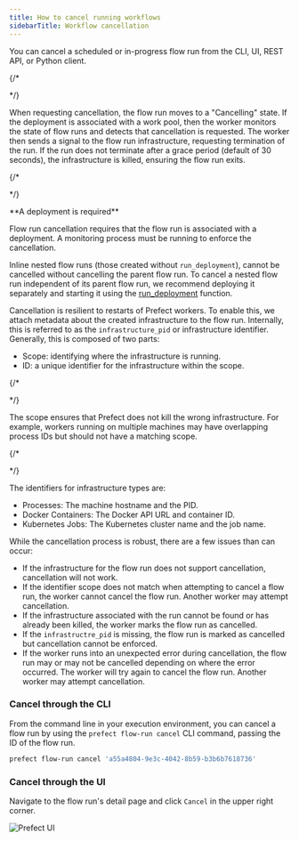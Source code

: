 ```yaml
---
title: How to cancel running workflows
sidebarTitle: Workflow cancellation
---
```


You can cancel a scheduled or in-progress flow run from the CLI, UI, REST API, or Python client.

{/*
<!-- vale off -->
*/}

When requesting cancellation, the flow run moves to a "Cancelling" state.
If the deployment is associated with a work pool, then the worker monitors 
the state of flow runs and detects that cancellation is requested.
The worker then sends a signal to the flow run infrastructure, requesting termination of the run.
If the run does not terminate after a grace period (default of 30 seconds), the infrastructure is killed, ensuring the flow run exits.


{/*
<!-- vale on -->
*/}

<Warning>
**A deployment is required**

Flow run cancellation requires that the flow run is associated with a deployment.
A monitoring process must be running to enforce the cancellation.

Inline nested flow runs (those created without `run_deployment`), cannot be cancelled without cancelling the parent flow run.
To cancel a nested flow run independent of its parent flow run, we recommend deploying it separately 
and starting it using the [run_deployment](/v3/deploy/index) 
function.
</Warning>

Cancellation is resilient to restarts of Prefect workers.
To enable this, we attach metadata about the created infrastructure to the flow run.
Internally, this is referred to as the `infrastructure_pid` or infrastructure identifier.
Generally, this is composed of two parts:

- Scope: identifying where the infrastructure is running.
- ID: a unique identifier for the infrastructure within the scope.

{/*
<!-- vale off -->
*/}

The scope ensures that Prefect does not kill the wrong infrastructure.
For example, workers running on multiple machines may have overlapping process IDs but should not have a matching scope.

{/*
<!-- vale on -->
*/}

The identifiers for infrastructure types are:

- Processes: The machine hostname and the PID.
- Docker Containers: The Docker API URL and container ID.
- Kubernetes Jobs: The Kubernetes cluster name and the job name.

While the cancellation process is robust, there are a few issues than can occur:

- If the infrastructure for the flow run does not support cancellation, cancellation will not work.
- If the identifier scope does not match when attempting to cancel a flow run, the worker cannot cancel the flow run. 
Another worker may attempt cancellation.
- If the infrastructure associated with the run cannot be found or has already been killed, the worker marks the flow run as cancelled.
- If the `infrastructre_pid` is missing, the flow run is marked as cancelled but cancellation cannot be enforced.
- If the worker runs into an unexpected error during cancellation, the flow run may or may not be cancelled 
depending on where the error occurred. The worker will try again to cancel the flow run. Another worker may attempt cancellation.

### Cancel through the CLI

From the command line in your execution environment, you can cancel a flow run by using the 
`prefect flow-run cancel` CLI command, passing the ID of the flow run.

```bash
prefect flow-run cancel 'a55a4804-9e3c-4042-8b59-b3b6b7618736'
```

### Cancel through the UI

Navigate to the flow run's detail page and click `Cancel` in the upper right corner.

![Prefect UI](/v3/img/ui/flow-run-cancellation-ui.png)